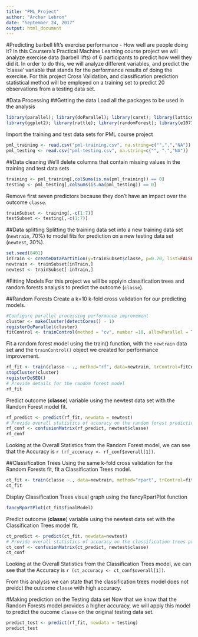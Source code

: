 ```yaml
---
title: "PML_Project"
author: "Archer Lebron"
date: "September 24, 2017"
output: html_document
---
```

#Predicting barbell lift's exercise performance - How well are people doing it?
In this Coursera's Practical Machine Learning course project we will analyze exercise data (barbell lifts) of 6 participants to predict how well they did it.  In order to do this, we will analyze different variables, and predict the 'classe' variable that stands for the performance results of doing the exercise.  For this project Cross Validation, and classification prediction statistical method will be employed on a training set to predict 20 observations from a testing data set.

#Data Processing
##Getting the data
Load all the packages to be used in the analysis
```r
library(parallel); library(doParallel); library(caret); library(lattice)
library(ggplot2); library(rattle); library(randomForest); library(e1071)
```

Import the training and test data sets for PML course project
```r
pml_training <- read.csv("pml-training.csv", na.string=c("",".","NA"))
pml_testing <- read.csv("pml-testing.csv", na.string=c("", ".","NA"))
```


##Data cleaning
We'll delete columns that contain missing values in the training and test data sets
``` r
training <- pml_training[,colSums(is.na(pml_training)) == 0]
testing <- pml_testing[,colSums(is.na(pml_testing)) == 0]
```

Remove first seven predictors because they don't have an impact over the outcome `classe`.
```r
trainSubset <- training[,-c(1:7)]
testSubset <- testing[,-c(1:7)]
```


##Data splitting
Splitting the training data set into a new training data set (`newtrain`, 70%) to model fits for prediction on a new testing data set (`newtest`, 30%).
``` r
set.seed(8401)
inTrain <- createDataPartition(y=trainSubset$classe, p=0.70, list=FALSE)
newtrain <- trainSubset[inTrain,]
newtest <- trainSubset[-inTrain,]
```

#Fitting Models
For this project we will be applyin classification trees and random forests analysis to predict the outcome (`classe`).

##Random Forests
Create a k=10 k-fold cross validation for our predicting models. 
```r
#Configure parallel processing performance improvement
cluster <- makeCluster(detectCores() - 1)
registerDoParallel(cluster)
fitControl <- trainControl(method = "cv", number =10, allowParallel = TRUE)
```

Fit a random forest model using the train() function, with the `newtrain` data set and the `trainControl()` object we created for performance improvement.
``` r
rf_fit <- train(classe ~ ., method="rf", data=newtrain, trControl=fitControl)
stopCluster(cluster)
registerDoSEQ()
# Provide details for the random forest model
rf_fit
```

Predict outcome (**classe**) variable using the newtest data set with the Random Forest model fit.
``` r
rf_predict <- predict(rf_fit, newdata = newtest)
# Provide overall statistics of accuracy on the random forest predictions
rf_conf <- confusionMatrix(rf_predict, newtest$classe)
rf_conf
```

Looking at the Overall Statistics from the Random Forest model, we can see that the Accuracy is `r (rf_accuracy <- rf_conf$overall[1])`.

##Classification Trees
Using the same k-fold cross validation for the Random Forests fit, fit a Classification Trees model.
``` r
ct_fit <- train(classe ~., data=newtrain, method="rpart", trControl=fitControl)
ct_fit
```

Display Classification Trees visual graph using the fancyRpartPlot function
``` r
fancyRpartPlot(ct_fit$finalModel)
```

Predict outcome (**classe**) variable using the newtest data set with the Classification Trees model fit.
```r
ct_predict <- predict(ct_fit, newdata=newtest)
# Provide overall statistics of accuracy on the classification trees predictions
ct_conf <- confusionMatrix(ct_predict, newtest$classe)
ct_conf
```

Looking at the Overall Statistics from the Classification Trees model, we can see that the Accuracy is `r (ct_accuracy <- ct_conf$overall[1])`.

From this analysis we can state that the classification trees model does not preidct the outcome `classe` with high accuracy.

#Making prediction on the Testing data set
Now that we know that the Random Forests model provides a higher accuracy, we will apply this model to predict the oucome `classe` on the original testing data set.
``` r
predict_test <- predict(rf_fit, newdata = testing)
predict_test
```